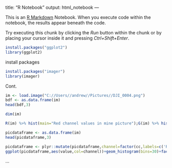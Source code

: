 title: "R Notebook"
output: html_notebook
---

This is an [R Markdown](http://rmarkdown.rstudio.com) Notebook. When you execute code within the notebook, the results appear beneath the code. 

Try executing this chunk by clicking the *Run* button within the chunk or by placing your cursor inside it and pressing *Ctrl+Shift+Enter*. 

```r
install.packages("ggplot2")
library(ggplot2)
```

install packages

```r
install.packages("imager")
library(imager)
```
Cont.

```r
im <- load.image("C://Users//andrew//Pictures//DJI_0004.png")
bdf <- as.data.frame(im)
head(bdf,3)
```
```r
dim(im)
```
```r
R(im) %>% hist(main="Red channel values in mine picture");G(im) %>% hist(main="Red channel values in mine picture");B(im) %>% hist(main="Red channel values in mine picture")
```

```r
picdataframe <- as.data.frame(im)
head(picdataframe,3)
```

```r
picdataframe <- plyr::mutate(picdataframe,channel=factor(cc,labels=c('R','G','B')))
ggplot(picdataframe,aes(value,col=channel))+geom_histogram(bins=30)+facet_wrap(~ channel)
```

…